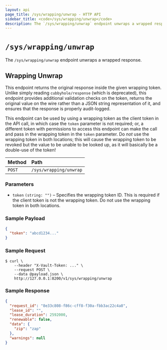 ```yaml
---
layout: api
page_title: /sys/wrapping/unwrap - HTTP API
sidebar_title: <code>/sys/wrapping/unwrap</code>
description: The `/sys/wrapping/unwrap` endpoint unwraps a wrapped response.
---
```


# `/sys/wrapping/unwrap`

The `/sys/wrapping/unwrap` endpoint unwraps a wrapped response.

## Wrapping Unwrap

This endpoint returns the original response inside the given wrapping token.
Unlike simply reading `cubbyhole/response` (which is deprecated), this endpoint
provides additional validation checks on the token, returns the original value
on the wire rather than a JSON string representation of it, and ensures that the
response is properly audit-logged.

This endpoint can be used by using a wrapping token as the client token in the
API call, in which case the `token` parameter is not required; or, a different
token with permissions to access this endpoint can make the call and pass in the
wrapping token in the `token` parameter. Do _not_ use the wrapping token in both
locations; this will cause the wrapping token to be revoked but the value to be
unable to be looked up, as it will basically be a double-use of the token!

| Method | Path                   |
| :----- | :--------------------- |
| `POST` | `/sys/wrapping/unwrap` |

### Parameters

- `token` `(string: "")` – Specifies the wrapping token ID. This is required if
  the client token is not the wrapping token. Do not use the wrapping token in
  both locations.

### Sample Payload

```json
{
  "token": "abcd1234..."
}
```

### Sample Request

```shell-session
$ curl \
    --header "X-Vault-Token: ..." \
    --request POST \
    --data @payload.json \
    http://127.0.0.1:8200/v1/sys/wrapping/unwrap
```

### Sample Response

```json
{
  "request_id": "8e33c808-f86c-cff8-f30a-fbb3ac22c4a8",
  "lease_id": "",
  "lease_duration": 2592000,
  "renewable": false,
  "data": {
    "zip": "zap"
  },
  "warnings": null
}
```
